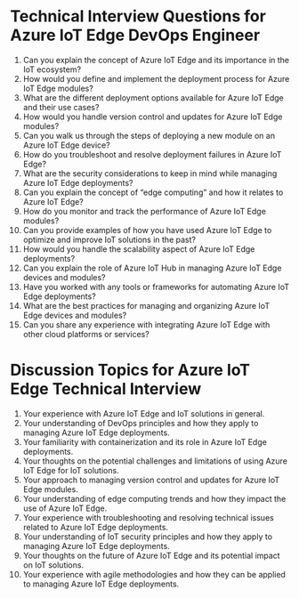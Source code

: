 

# Technical Interview Questions for Azure IoT Edge DevOps Engineer

1. Can you explain the concept of Azure IoT Edge and its importance in the IoT ecosystem?
2. How would you define and implement the deployment process for Azure IoT Edge modules?
3. What are the different deployment options available for Azure IoT Edge and their use cases?
4. How would you handle version control and updates for Azure IoT Edge modules?
5. Can you walk us through the steps of deploying a new module on an Azure IoT Edge device?
6. How do you troubleshoot and resolve deployment failures in Azure IoT Edge?
7. What are the security considerations to keep in mind while managing Azure IoT Edge deployments?
8. Can you explain the concept of “edge computing” and how it relates to Azure IoT Edge?
9. How do you monitor and track the performance of Azure IoT Edge modules?
10. Can you provide examples of how you have used Azure IoT Edge to optimize and improve IoT solutions in the past?
11. How would you handle the scalability aspect of Azure IoT Edge deployments?
12. Can you explain the role of Azure IoT Hub in managing Azure IoT Edge devices and modules?
13. Have you worked with any tools or frameworks for automating Azure IoT Edge deployments?
14. What are the best practices for managing and organizing Azure IoT Edge devices and modules?
15. Can you share any experience with integrating Azure IoT Edge with other cloud platforms or services?

# Discussion Topics for Azure IoT Edge Technical Interview

1. Your experience with Azure IoT Edge and IoT solutions in general.
2. Your understanding of DevOps principles and how they apply to managing Azure IoT Edge deployments.
3. Your familiarity with containerization and its role in Azure IoT Edge deployments.
4. Your thoughts on the potential challenges and limitations of using Azure IoT Edge for IoT solutions.
5. Your approach to managing version control and updates for Azure IoT Edge modules.
6. Your understanding of edge computing trends and how they impact the use of Azure IoT Edge.
7. Your experience with troubleshooting and resolving technical issues related to Azure IoT Edge deployments.
8. Your understanding of IoT security principles and how they apply to managing Azure IoT Edge deployments.
9. Your thoughts on the future of Azure IoT Edge and its potential impact on IoT solutions.
10. Your experience with agile methodologies and how they can be applied to managing Azure IoT Edge deployments.